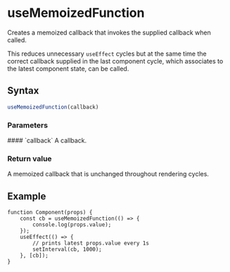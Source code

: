 <Module name="zeta-dom-react" />

# useMemoizedFunction

Creates a memoized callback that invokes the supplied callback when called.

This reduces unnecessary `useEffect` cycles but at the same time the correct callback supplied in the last component cycle, which associates to the latest component state, can be called.

## Syntax

```javascript
useMemoizedFunction(callback)
```

### Parameters

<dl>
    #### `callback`
    A callback.
</dl>

### Return value

A memoized callback that is unchanged throughout rendering cycles.

## Example

```tsx
function Component(props) {
    const cb = useMemoizedFunction(() => {
        console.log(props.value);
    });
    useEffect(() => {
        // prints latest props.value every 1s
        setInterval(cb, 1000);
    }, [cb]);
}
```
